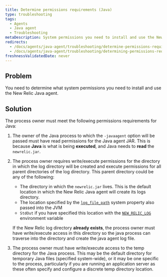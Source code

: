 ```yaml
---
title: Determine permissions requirements (Java)
type: troubleshooting
tags:
  - Agents
  - Java agent
  - Troubleshooting
metaDescription: System permissions you need to install and use the New Relic PHP agent.
redirects:
  - /docs/agents/java-agent/troubleshooting/determine-permissions-requirements-java
  - /docs/agents/java-agent/troubleshooting/determining-permissions-requirements-java
freshnessValidatedDate: never
---
```


## Problem

You need to determine what system permissions you need to install and use the New Relic Java agent.

## Solution

The process owner must meet the following permissions requirements for Java:

1. The owner of the Java process to which the `-javaagent` option will be passed must have read permissions for the Java agent JAR. This is because <DNT>**Java**</DNT> is what is being <DNT>**executed**</DNT>, and Java needs to <DNT>**read**</DNT> the `newrelic.jar`.
2. The process owner requires write/execute permissions for the directory in which the log directory will be created and execute permissions for all parent directories of the log directory. This parent directory could be any of the following:

   * The directory in which the `newrelic.jar` lives. This is the default location in which the New Relic Java agent will create its logs directory.
   * The location specified by the [`log_file_path`](/docs/agents/java-agent/configuration/java-agent-configuration-config-file#cfg-log_file_path) system property also passed into the JVM
   * `StdOut` if you have specified this location with the [`NEW_RELIC_LOG`](/docs/agents/java-agent/configuration/java-agent-configuration-config-file#ev-NEW_RELIC_LOG) environment variable

   If the New Relic log directory <DNT>**already exists**</DNT>, the process owner must have write/execute access in this directory so the java process can traverse into the directory and create the java agent log file.
3. The process owner must have write/execute access to the temp directory for the Java process. This may be the default directory for temporary Java files (specified system-wide), or it may be one specific to the process, particularly if you are running an application server as these often specify and configure a discrete temp directory location.
